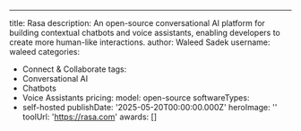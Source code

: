 ---
title: Rasa
description: An open-source conversational AI platform for building contextual chatbots and voice assistants, enabling developers to create more human-like interactions.
author: Waleed Sadek
username: waleed
categories:
  - Connect & Collaborate
tags:
  - Conversational AI
  - Chatbots
  - Voice Assistants
pricing:
  model: open-source
softwareTypes:
  - self-hosted
publishDate: '2025-05-20T00:00:00.000Z'
heroImage: ''
toolUrl: 'https://rasa.com'
awards: []